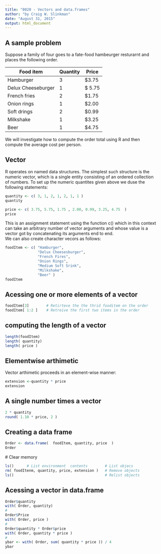```yaml
---
title: "0020 - Vectors and data.frames"
author: "by Craig W. Slinkman"
date: "August 31, 2015"
output: html_document
---
```


## A sample problem
Suppose a family of four goes to a fate-food hambeurger resturarnt and places the following order.

Food item       | Quantity |  Price  
----------------|----------|---------
Hamburger       |   3     |  $3.75 
Delux Cheeseburger | 1 | $ 5.75  
French fries    |    2      | $1.75
Onion rings     |   1   |     $2.00 
Soft drings     |   2   |     $0.99
Milkshake       |   1   | $3.25  
Beer            |   1   | $4.75

We will investigate how to compute the order total using R and then compute the average cost per person.  

## Vector

R operates on named data structures. The simplest such structure is the numeric vector, which is a single entity consisting of an ordered collection of numbers.  To set up the numeric quantites given above we duse the following statements:

```r

quantity <- c( 3, 1, 2, 1, 2, 1, 1 )
quantity

price <- c( 3.75, 5.75, 1.75 , 2.00, 0.99, 3.25, 4.75  )
price 
```

  
This is an assignment statement using the function c() which in this context can take an arbitrary number of vector arguments and whose value is a vector got by concatenating its arguments end to end.  
We can also create character vecors as follows:

```r
foodItem <- c( "Hamburger", 
               "Delux Cheesesburger",
               "French Fires",
               "Onion Rings",
               "Medium Soft Srink",
               "Milkshake",
               "Beer" )
foodItem

```
  
## Acessing one or more elements of a vector

```r

foodItem[3]        # Retirteve the the thrid fooditem on the order
foodItem[ 1:2 ]    # Retreive the first two items in the order

```

## computing the length of a vector
```r

length(foodItem)
length( quantity)
length( price )

```

## Elementwise arthimetic
Vector arthimetic proceeds in an element-wise manner:
```r
extension <-quantity * price
extension
```

## A single number times a vector
```r
2 * quantity
round( 1.10 * price, 2 )
```

## Creating a data frame
```r
Order <- data.frame(  foodItem, quantity, price  )
Order

```
  
 # Clear memory
 
 
```r
ls()      # List environment  contents        # List objecs
rm( foodItenm, quantity, price, extension )   # Remove objects
ls()                                          # Relist objects

```

## Acessing a vector in data.frame

```r

Order$quantity
with( Order, quantity)
#
Order$Price
with( Order, price )
#
Order$quantity * Order$price
with( Order, quantity * price )
#
ybar <- with( Order, sum( quantity * price )) / 4
ybar

```

